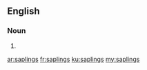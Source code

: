 ==English==

===Noun===
{{head|en|plural}}

# {{plural of|sapling|lang=en}}

[[ar:saplings]]
[[fr:saplings]]
[[ku:saplings]]
[[my:saplings]]
